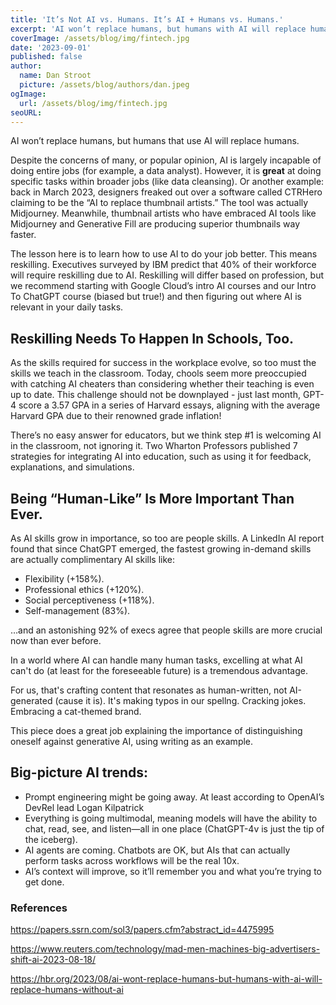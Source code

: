 ```yaml
---
title: 'It’s Not AI vs. Humans. It’s AI + Humans vs. Humans.'
excerpt: 'AI won’t replace humans, but humans with AI will replace humans without AI'
coverImage: /assets/blog/img/fintech.jpg
date: '2023-09-01'
published: false
author:
  name: Dan Stroot
  picture: /assets/blog/authors/dan.jpeg
ogImage:
  url: /assets/blog/img/fintech.jpg
seoURL:
---
```


AI won’t replace humans, but humans that use AI will replace humans.

Despite the concerns of many, or popular opinion, AI is largely incapable of doing entire jobs (for example, a data analyst). However, it is **great** at doing specific tasks within broader jobs (like data cleansing). Or another example: back in March 2023, designers freaked out over a software called CTRHero claiming to be the “AI to replace thumbnail artists.” The tool was actually Midjourney. Meanwhile, thumbnail artists who have embraced AI tools like Midjourney and Generative Fill are producing superior thumbnails way faster.

The lesson here is to learn how to use AI to do your job better. This means reskilling. Executives surveyed by IBM predict that 40% of their workforce will require reskilling due to AI. Reskilling will differ based on profession, but we recommend starting with Google Cloud’s intro AI courses and our Intro To ChatGPT course (biased but true!) and then figuring out where AI is relevant in your daily tasks.

## Reskilling Needs To Happen In Schools, Too.

As the skills required for success in the workplace evolve, so too must the skills we teach in the classroom. Today, chools seem more preoccupied with catching AI cheaters than considering whether their teaching is even up to date. This challenge should not be downplayed - just last month, GPT-4 score a 3.57 GPA in a series of Harvard essays, aligning with the average Harvard GPA due to their renowned grade inflation!

There’s no easy answer for educators, but we think step #1 is welcoming AI in the classroom, not ignoring it. Two Wharton Professors published 7 strategies for integrating AI into education, such as using it for feedback, explanations, and simulations.

## Being “Human-Like” Is More Important Than Ever.

As AI skills grow in importance, so too are people skills. A LinkedIn AI report found that since ChatGPT emerged, the fastest growing in-demand skills are actually complimentary AI skills like:

- Flexibility (+158%).
- Professional ethics (+120%).
- Social perceptiveness (+118%).
- Self-management (83%).

…and an astonishing 92% of execs agree that people skills are more crucial now than ever before.

In a world where AI can handle many human tasks, excelling at what AI can't do (at least for the foreseeable future) is a tremendous advantage.

For us, that's crafting content that resonates as human-written, not AI-generated (cause it is). It's making typos in our spellng. Cracking jokes. Embracing a cat-themed brand.

This piece does a great job explaining the importance of distinguishing oneself against generative AI, using writing as an example.

## Big-picture AI trends:

- Prompt engineering might be going away. At least according to OpenAI’s DevRel lead Logan Kilpatrick
- Everything is going multimodal, meaning models will have the ability to chat, read, see, and listen—all in one place (ChatGPT-4v is just the tip of the iceberg).
- AI agents are coming. Chatbots are OK, but AIs that can actually perform tasks across workflows will be the real 10x.
- AI’s context will improve, so it’ll remember you and what you’re trying to get done.

### References

https://papers.ssrn.com/sol3/papers.cfm?abstract_id=4475995

https://www.reuters.com/technology/mad-men-machines-big-advertisers-shift-ai-2023-08-18/

https://hbr.org/2023/08/ai-wont-replace-humans-but-humans-with-ai-will-replace-humans-without-ai
